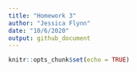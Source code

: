 ```yaml
---
title: "Homework 3"
author: "Jessica Flynn"
date: "10/6/2020"
output: github_document
---
```


```r
knitr::opts_chunk$set(echo = TRUE)
```

